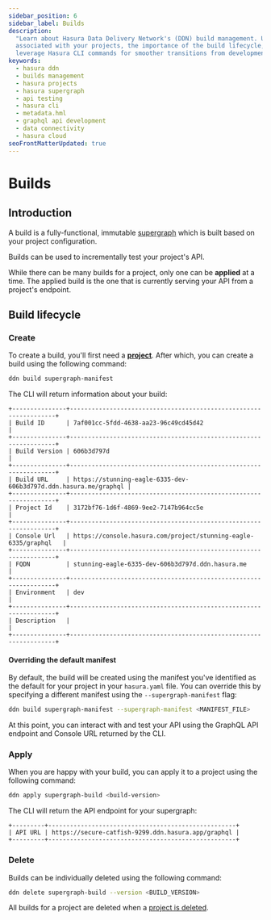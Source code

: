 ```yaml
---
sidebar_position: 6
sidebar_label: Builds
description:
  "Learn about Hasura Data Delivery Network's (DDN) build management. Understand how to create, apply, and delete builds
  associated with your projects, the importance of the build lifecycle, and testing your API. Also, discover how to
  leverage Hasura CLI commands for smoother transitions from development to production."
keywords:
  - hasura ddn
  - builds management
  - hasura projects
  - hasura supergraph
  - api testing
  - hasura cli
  - metadata.hml
  - graphql api development
  - data connectivity
  - hasura cloud
seoFrontMatterUpdated: true
---
```


# Builds

## Introduction

A build is a fully-functional, immutable [supergraph](/basics/core-concepts.mdx#supergraph) which is built based on your
project configuration.

Builds can be used to incrementally test your project's API.

While there can be many builds for a project, only one can be **applied** at a time. The applied build is the one that
is currently serving your API from a project's endpoint.

## Build lifecycle

### Create

To create a build, you'll first need a [**project**](/ci-cd/projects.mdx). After which, you can create a build using the
following command:

```bash
ddn build supergraph-manifest
```

The CLI will return information about your build:

```text
+---------------+------------------------------------------------------------------+
| Build ID      | 7af001cc-5fdd-4638-aa23-96c49cd45d42                             |
+---------------+------------------------------------------------------------------+
| Build Version | 606b3d797d                                                       |
+---------------+------------------------------------------------------------------+
| Build URL     | https://stunning-eagle-6335-dev-606b3d797d.ddn.hasura.me/graphql |
+---------------+------------------------------------------------------------------+
| Project Id    | 3172bf76-1d6f-4869-9ee2-7147b964cc5e                             |
+---------------+------------------------------------------------------------------+
| Console Url   | https://console.hasura.com/project/stunning-eagle-6335/graphql   |
+---------------+------------------------------------------------------------------+
| FQDN          | stunning-eagle-6335-dev-606b3d797d.ddn.hasura.me                 |
+---------------+------------------------------------------------------------------+
| Environment   | dev                                                              |
+---------------+------------------------------------------------------------------+
| Description   |                                                                  |
+---------------+------------------------------------------------------------------+
```

#### Overriding the default manifest

By default, the build will be created using the manifest you've identified as the default for your project in your
`hasura.yaml` file. You can override this by specifying a different manifest using the `--supergraph-manifest` flag:

```bash
ddn build supergraph-manifest --supergraph-manifest <MANIFEST_FILE>
```

At this point, you can interact with and test your API using the GraphQL API endpoint and Console URL returned by the
CLI.

### Apply

When you are happy with your build, you can apply it to a project using the following command:

```bash
ddn apply supergraph-build <build-version>
```

The CLI will return the API endpoint for your supergraph:

```text
+---------+----------------------------------------------------+
| API URL | https://secure-catfish-9299.ddn.hasura.app/graphql |
+---------+----------------------------------------------------+
```

### Delete

Builds can be individually deleted using the following command:

```bash
ddn delete supergraph-build --version <BUILD_VERSION>
```

All builds for a project are deleted when a [project is deleted](/ci-cd/projects.mdx#delete).
